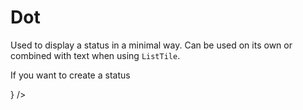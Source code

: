 


# Dot
Used to display a status in a minimal way. Can be used on its own or combined with text when using `ListTile`.


<Playground component={Dot}>
  <Dot />
</Playground>


If you want to create a status

<Playground>
  <ListTile title="Finished" leading={<Dot category={Categories.SUCCESS} />} />
</Playground>
